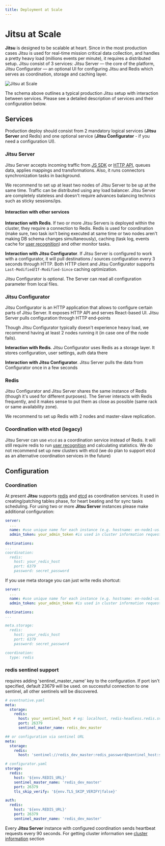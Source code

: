 ```yaml
---
title: Deployment at Scale
---
```


# Jitsu at Scale

**Jitsu** is designed to be scalable at heart. Since in the most production cases Jitsu is used for real-time mission critical data collection,
and handles a pretty heavy load (millions events per minute), it requires a distributed setup. Jitsu consist of 3 services: Jitsu Server — the
core of the platform, Jitsu Configurator — an optional UI for configuring Jitsu and Redis which serves as coordination, storage and caching layer.

![Jitsu at Scale](/img/docs/scaling.png)

The schema above outlines a typical production Jitsu setup with interaction between services. Please see a detailed description of services and
their configuration below.

## Services

Production deploy should consist from 2 mandatory logical services (**Jitsu Server** and Redis) and one optional
service (**Jitsu Configurator** - if you need a configuration UI).


### Jitsu Server

Jitsu Server accepts incoming traffic from [JS SDK](/docs/sending-data/js-sdk) or [HTTP API](/docs/sending-data/api), queues data, applies
mappings and transformations. Also, it runs connectors synchronization tasks in background.

We recommend to set up at least two nodes of Jitsu Server to be up at the same time. Traffic can be distributed using any load balancer. Jitsu Server
are completely stateless and doesn't require advances balancing technics such as sticky sessions/ips.


#### Interaction with other services

**Interaction with Redis**. If two or more Jitsu Servers is deployed within the cluster, they require a connection to Redis. Redis is used for coordination (make sure,
two task isn't being executed at same time or two nodes aren't making DB schema changes simultaneously), caching (task log, events cache for
[user recognition](/docs/other-features/retroactive-user-recognition)) and other monitor tasks.

**Interaction with Jitsu Configurator**. If Jitsu Server is configured to work with a configurator, it will pull destinations / sources configuration
every 3 seconds through HTTP. Both HTTP client and Jitsu Configurator supports `Last-Modified`/`If-Modified-Since` caching optimization.

Jitsu Configurator is optional. The Server can read all configuration parameter from local files.

### Jitsu Configurator

Jitsu Configurator is an HTTP application that allows to configure certain parts of Jitsu Server. It exposes HTTP API and serves
React-based UI. Jitsu Server pulls configuration through HTTP end-points

Though Jitsu Configurator typically doesn't experience heavy load, we recommend having at least 2 nodes running it
(in case one of the node fails).


**Interaction with Redis**. Jitsu Configurator uses Redis as a storage layer. It stores configuration, user settings, auth data there

**Interaction with Jitsu Configurator**. Jitsu Server pulls the data from Configurator once in a few seconds

### Redis

Jitsu Configurator and Jitsu Server shares the same instance of Redis (though it's used for different purposes). The Server interacts
with Redis frequently, and it makes sense to put them as close as possible (same rack or same availability zone).

We recommend to set up Redis with 2 nodes and master-slave replication.


### Coordination with etcd (legacy)

Jitsu Server can use `etcd` as a coordination service instead of Redis. It will still require redis to run [user recognition](/docs/other-features/retroactive-user-recognition)
and calculating statistics. We do not recommend set up new clusters with etcd (we do plan to support etcd as an alternative coordination services in the future)

## Configuration


### Coordination

At present **Jitsu** supports [redis](https://redis.io/) and [etcd](https://etcd.io) as coordination services. It used in creating/patching tables phase, for heart beating and for sync tasks scheduling. For
using two or more **Jitsu Server** instances please make additional configuration:

```yaml
server:
  ...
  name: #use unique name for each instance (e.g. hostname: en-node1-us.domain.com)
  admin_token: your_admin_token #is used in cluster information requests

destinations:
...
coordination:
  redis:
    host: your_redis_host
    port: 6379
    password: secret_password

```

If you use meta storage you can just write redis shortcut:
```yaml
server:
  ...
  name: #use unique name for each instance (e.g. hostname: en-node1-us.domain.com)
  admin_token: your_admin_token #is used in cluster information requests

destinations:
...

meta.storage:
  redis:
    host: your_redis_host
    port: 6379
    password: secret_password

coordination:
  type: redis
```

### redis sentinel support

requires adding 'sentinel_master_name' key to the configuration.
If port isn't specified, default 23679 will be used.
on successful connection to one sentinel, all other sentinels will be discovered.

```yaml
# eventnative.yaml
meta:
  storage:
    redis:
      host: your_sentinel_host # eg: localhost, redis-headless.redis.svc.cluster.local
      port: 26379
      sentinel_master_name: redis_dev_master

## or configuration via sentinel URL
meta:
  storage:
    redis:
      host: 'sentinel://redis_dev_master:redis_password@sentinel_host:sentinel_port'

# configurator.yaml
storage:
  redis:
    host: '${env.REDIS_URL}'
    sentinel_master_name: 'redis_dev_master'
    port: 26379
    tls_skip_verify: '${env.TLS_SKIP_VERIFY|false}'

auth:
  redis:
    host: '${env.REDIS_URL}'
    port: 26379
    sentinel_master_name: 'redis_dev_master'
```

Every **Jitsu Server** instance with configured coordination sends heartbeat requests every 90 seconds.
For getting cluster information see [cluster information](/docs/other-features/admin-endpoints#apiv1cluster) section